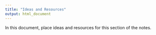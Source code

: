 ```yaml
---
title: "Ideas and Resources"
output: html_document
---
```


In this document, place ideas and resources for this section of the notes. 
